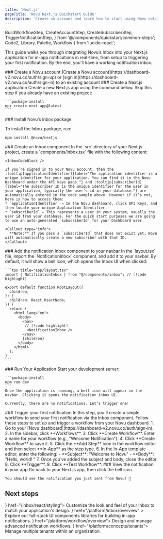 ```yaml
---
title: 'Next.js'
pageTitle: 'Novu Next.js Quickstart Guide'
description: 'Create an account and learn how to start using Novu notification Inbox in your Next.js application.'
---
```


  BuildWorkflowStep,
  CreateAccountStep,
  CreateSubscriberStep,
  TriggerNotificationStep,
} from '@/components/quickstart/common-steps';
  Code2,
  Library,
  Palette,
  Workflow
} from 'lucide-react';

This guide walks you through integrating Novu’s Inbox into your Next.js application for in-app notifications in real-time, from setup to triggering your first notification. By the end, you'll have a working notification inbox.

<Steps>
  <Step>
  ### Create a Novu account
    [Create a Novu account](https://dashboard-v2.novu.co/auth/sign-up) or [sign in](https://dashboard-v2.novu.co/auth/sign-in) to an existing account
  </Step>

  <Step>
  ### Create a Next.js application
    Create a new Next.js app using the command below. Skip this step if you already have an existing project:

    ```package-install
    npx create-next-app@latest
    ```

  </Step>

  <Step>
  ### Install Novu’s inbox package
  
  To install the Inbox package, run:
  
  ```package-install
  npm install @novu/nextjs
  ```

  </Step>

  <Step>
  ### Create an Inbox component
    In the `src` directory of your Next.js project, create a `components/inbox.tsx` file with the following content:

    <InboxCodeBlock />

    If you’re signed in to your Novu account, then the :tooltip[applicationIdentifier]{label="The application identifier is a unique identifier for your application. You can find it in the Novu Dashboard under the API keys page."} and :tooltip[subscriberId]{label="The subscriber ID is the unique identifier for the user in your application, typically the user's id in your database."} are automatically entered in the code sample above. However if it’s not, here is how to access them:
    * `applicationIdentifier` – In the Novu dashboard, click API Keys, and then locate your unique Application Identifier.
    * `subscriberId` – This represents a user in your system, usually the user id from your database. For the quick start purposes we are going to use an auto-generated `subscriberId` for your Dashboard user.

    <Callout type="info">
      **Note:** If you pass a `subscriberId` that does not exist yet, Novu will automatically create a new subscriber with that ID.
    </Callout>

  </Step>

  <Step>
  ### Add the notification inbox component to your navbar
    In the `layout.tsx` file, import the `NotificationInbox` component, and add it to your navbar. By default, it will show a bell icon, which opens the Inbox UI when clicked:

    ```tsx title="app/layout.tsx"
    import { NotificationInbox } from "@/components/inbox"; // [!code highlight]

    export default function RootLayout({
      children,
    }: {
      children: React.ReactNode;
    }) {
      return (
        <html lang="en">
          <body>
            <nav>
             // [!code highlight]
              <NotificationInbox />
            </nav>
            {children}
          </body>
        </html>
      );
    }
    ```

  </Step>

  <Step>
  ### Run Your Application
    Start your development server:

    ```package-install
    npm run dev
    ```
    Once the application is running, a bell icon will appear in the navbar. Clicking it opens the notification inbox UI.

    Currently, there are no notifications. Let’s trigger one!

  </Step>

  <Step>
  ### Trigger your first notification
    In this step, you'll create a simple workflow to send your first notification via the Inbox component. Follow these steps to set up and trigger a workflow from your Novu dashboard.
    1. Go to your [Novu dashboard](https://dashboard-v2.novu.co/auth/sign-in).
    2. In the sidebar, click **Workflows**.
    3. Click **Create Workflow**. Enter a name for your workflow (e.g., "Welcome Notification").
    4. Click **Create Workflow** to save it.
    5. Click the **Add Step** icon in the workflow editor and then select **In-App** as the step type.
    6. In the In-App template editor, enter the following:
        - **Subject**: "Welcome to Novu"
        - **Body**: "Hello, world! "
    7. Once you’ve added the subject and body, close the editor.
    8. Click **Trigger**.
    9. Click **Test Workflow**.

  </Step>

  <Step>
  ###  View the notification in your app
    Go back to your Next.js app, then click the bell icon.

    You should see the notification you just sent from Novu! 🎉

  </Step>

</Steps>

## Next steps

<Cards cols={2}>
  <Card title="Styling" icon={<Palette />} href="/inbox/react/styling">
    Customize the look and feel of your Inbox to match your application's design.
  </Card>
  <Card
    title="Inbox and preferences UI components"
    icon={<Library />}
    href="/platform/inbox/overview"
  >
    Explore our full-stack UI components libraries for building in-app notifications.
  </Card>
  <Card title="Build Workflow" icon={<Workflow />} href="/platform/workflow/overview">
     Design and manage advanced notification workflows.
  </Card>
  <Card title="Multi Tenancy" icon={<Code2 />} href="/platform/concepts/tenants">
    Manage multiple tenants within an organization.
  </Card>
</Cards>
